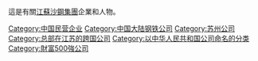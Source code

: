 這是有關[[江蘇沙鋼集團|江蘇沙鋼集團]]企業和人物。

[[Category:中国民营企业|Category:中国民营企业]]
[[Category:中国大陆钢铁公司|Category:中国大陆钢铁公司]]
[[Category:苏州公司|Category:苏州公司]]
[[Category:总部在江苏的跨国公司|Category:总部在江苏的跨国公司]]
[[Category:以中华人民共和国公司命名的分类|Category:以中华人民共和国公司命名的分类]]
[[Category:財富500強公司|Category:財富500強公司]]